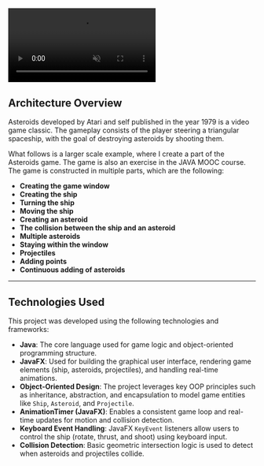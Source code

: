 <video
  src="/asteroids.mp4"
  controls
  autoPlay
  muted
  loop
  playsInline
  className="mt-12 w-full max-w-3xl rounded-xl shadow-lg mx-auto"
/>
---

## Architecture Overview

Asteroids developed by Atari and self published in the year 1979 is a video game classic. The gameplay consists of the player steering a triangular spaceship, with the goal of destroying asteroids by shooting them.

What follows is a larger scale example, where I create a part of the Asteroids game. The game is also an exercise in the JAVA MOOC course.
The game is constructed in multiple parts, which are the following:

- **Creating the game window**
- **Creating the ship**
- **Turning the ship**
- **Moving the ship**
- **Creating an asteroid**
- **The collision between the ship and an asteroid**
- **Multiple asteroids**
- **Staying within the window**
- **Projectiles**
- **Adding points**
- **Continuous adding of asteroids**
---
## Technologies Used

This project was developed using the following technologies and frameworks:

- **Java**: The core language used for game logic and object-oriented programming structure.
- **JavaFX**: Used for building the graphical user interface, rendering game elements (ship, asteroids, projectiles), and handling real-time animations.
- **Object-Oriented Design**: The project leverages key OOP principles such as inheritance, abstraction, and encapsulation to model game entities like `Ship`, `Asteroid`, and `Projectile`.
- **AnimationTimer (JavaFX)**: Enables a consistent game loop and real-time updates for motion and collision detection.
- **Keyboard Event Handling**: JavaFX `KeyEvent` listeners allow users to control the ship (rotate, thrust, and shoot) using keyboard input.
- **Collision Detection**: Basic geometric intersection logic is used to detect when asteroids and projectiles collide.

